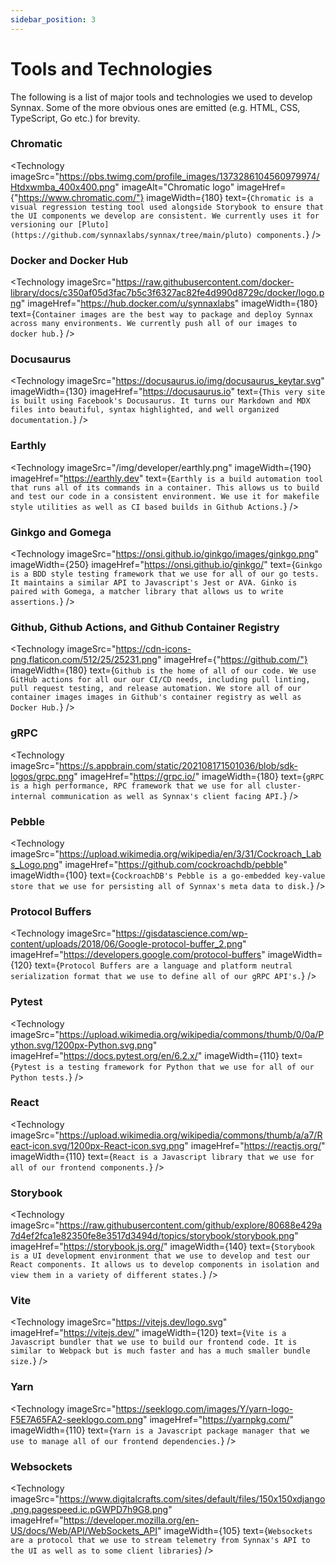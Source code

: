 ```yaml
---
sidebar_position: 3
---
```










# Tools and Technologies

The following is a list of major tools and technologies we used to develop Synnax.
Some of the more obvious ones are emitted (e.g. HTML, CSS, TypeScript, Go etc.)
for brevity.

### Chromatic
<Technology
    imageSrc="https://pbs.twimg.com/profile_images/1373286104560979974/Htdxwmba_400x400.png"
    imageAlt="Chromatic logo"
    imageHref={"https://www.chromatic.com/"}
    imageWidth={180}
    text={`Chromatic is a visual regression testing tool used alongside Storybook
        to ensure that the UI components we develop are consistent.
        We currently uses it for versioning our
        [Pluto](https://github.com/synnaxlabs/synnax/tree/main/pluto)
        components.`}
/>

### Docker and Docker Hub
<Technology
    imageSrc="https://raw.githubusercontent.com/docker-library/docs/c350af05d3fac7b5c3f6327ac82fe4d990d8729c/docker/logo.png"
    imageHref="https://hub.docker.com/u/synnaxlabs"
    imageWidth={180}
    text={`Container images are the best way to package and deploy Synnax across many environments.
        We currently push all of our images to docker hub.`}
/>

### Docusaurus
<Technology
    imageSrc="https://docusaurus.io/img/docusaurus_keytar.svg"
    imageWidth={130}
    imageHref="https://docusaurus.io"
    text={`This very site is built using Facebook's Docusaurus. It turns our
    Markdown and MDX files into beautiful, syntax highlighted, and well organized documentation.`}
/>

### Earthly
<Technology
    imageSrc="/img/developer/earthly.png"
    imageWidth={190}
    imageHref="https://earthly.dev"
    text={`Earthly is a build automation tool that runs all of its commands in a container.
        This allows us to build and test our code in a consistent environment. We
        use it for makefile style utilities as well as CI based builds in Github Actions.`}
/>

### Ginkgo and Gomega
<Technology
    imageSrc="https://onsi.github.io/ginkgo/images/ginkgo.png"
    imageWidth={250}
    imageHref="https://onsi.github.io/ginkgo/"
    text={`Ginkgo is a BDD style testing framework that we use for all of our go tests. It
    maintains a similar API to Javascript's Jest or AVA. Ginko is paired with Gomega,
    a matcher library that allows us to write assertions.`}
/>

### Github, Github Actions, and Github Container Registry
<Technology
    imageSrc="https://cdn-icons-png.flaticon.com/512/25/25231.png"
    imageHref={"https://github.com/"}
    imageWidth={180}
    text={`Github is the home of all of our code. We use GitHub actions for all our our CI/CD needs, including pull linting,
    pull request testing, and release automation. We store all of our container images images in Github's container registry
    as well as Docker Hub.`}
/>

### gRPC
<Technology
    imageSrc="https://s.appbrain.com/static/202108171501036/blob/sdk-logos/grpc.png"
    imageHref="https://grpc.io/"
    imageWidth={180}
    text={`gRPC is a high performance, RPC framework that we use for all cluster-internal
    communication as well as Synnax's client facing API.`}
/>

### Pebble
<Technology
    imageSrc="https://upload.wikimedia.org/wikipedia/en/3/31/Cockroach_Labs_Logo.png"
    imageHref="https://github.com/cockroachdb/pebble"
    imageWidth={100}
    text={`CockroachDB's Pebble is a go-embedded key-value store that we use for persisting
        all of Synnax's meta data to disk.`}
/>

### Protocol Buffers
<Technology
    imageSrc="https://gisdatascience.com/wp-content/uploads/2018/06/Google-protocol-buffer_2.png"
    imageHref="https://developers.google.com/protocol-buffers"
    imageWidth={120}
    text={`Protocol Buffers are a language and platform neutral serialization format that we use
        to define all of our gRPC API's.`}
/>

### Pytest
<Technology
    imageSrc="https://upload.wikimedia.org/wikipedia/commons/thumb/0/0a/Python.svg/1200px-Python.svg.png"
    imageHref="https://docs.pytest.org/en/6.2.x/"
    imageWidth={110}
    text={`Pytest is a testing framework for Python that we use for all of our Python tests.`}
/>

### React
<Technology
    imageSrc="https://upload.wikimedia.org/wikipedia/commons/thumb/a/a7/React-icon.svg/1200px-React-icon.svg.png"
    imageHref="https://reactjs.org/"
    imageWidth={110}
    text={`React is a Javascript library that we use for all of our frontend components.`}
/>

### Storybook
<Technology
    imageSrc="https://raw.githubusercontent.com/github/explore/80688e429a7d4ef2fca1e82350fe8e3517d3494d/topics/storybook/storybook.png"
    imageHref="https://storybook.js.org/"
    imageWidth={140}
    text={`Storybook is a UI development environment that we use to develop and test our
        React components. It allows us to develop components in isolation and
        view them in a variety of different states.`}
/>

### Vite
<Technology
    imageSrc="https://vitejs.dev/logo.svg"
    imageHref="https://vitejs.dev/"
    imageWidth={120}
    text={`Vite is a Javascript bundler that we use to build our frontend code. It is
        similar to Webpack but is much faster and has a much smaller bundle size.`}
/>

### Yarn
<Technology
    imageSrc="https://seeklogo.com/images/Y/yarn-logo-F5E7A65FA2-seeklogo.com.png"
    imageHref="https://yarnpkg.com/"
    imageWidth={110}
    text={`Yarn is a Javascript package manager that we use to manage all of our frontend
        dependencies.`}
/>

### Websockets
<Technology
    imageSrc="https://www.digitalcrafts.com/sites/default/files/150x150xdjango.png.pagespeed.ic.pGWPD7h9G8.png"
    imageHref="https://developer.mozilla.org/en-US/docs/Web/API/WebSockets_API"
    imageWidth={105}
    text={`Websockets are a protocol that we use to stream telemetry from Synnax's
        API to the UI as well as to some client libraries`}
/>
